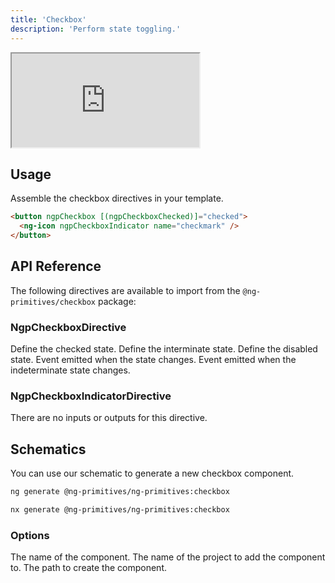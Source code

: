 ```yaml
---
title: 'Checkbox'
description: 'Perform state toggling.'
---
```


<iframe
  style={{ width: '100%', height: '378px', borderRadius: 12 }}
  src="http://localhost:9009/iframe.html?id=checkbox--default&viewMode=story"
>
  {' '}
</iframe>

## Usage

Assemble the checkbox directives in your template.

```html
<button ngpCheckbox [(ngpCheckboxChecked)]="checked">
  <ng-icon ngpCheckboxIndicator name="checkmark" />
</button>
```

## API Reference

The following directives are available to import from the `@ng-primitives/checkbox` package:

### NgpCheckboxDirective

<ResponseField name="ngpCheckboxChecked" type="boolean" default="false">
  Define the checked state.
</ResponseField>

<ResponseField name="ngpCheckboxIndeterminate" type="boolean" default="false">
  Define the interminate state.
</ResponseField>

<ResponseField name="ngpCheckboxDisabled" type="boolean" default="false">
  Define the disabled state.
</ResponseField>

<ResponseField name="ngpCheckboxCheckedChange" type="boolean">
  Event emitted when the state changes.
</ResponseField>

<ResponseField name="ngpCheckboxIndeterminateChange" type="boolean">
  Event emitted when the indeterminate state changes.
</ResponseField>

### NgpCheckboxIndicatorDirective

There are no inputs or outputs for this directive.

## Schematics

You can use our schematic to generate a new checkbox component.

<CodeGroup>

```bash Angular CLI
ng generate @ng-primitives/ng-primitives:checkbox
```

```bash Nx
nx generate @ng-primitives/ng-primitives:checkbox
```

</CodeGroup>

### Options

<ResponseField name="name" type="string">
  The name of the component.
</ResponseField>

<ResponseField name="project" type="string">
  The name of the project to add the component to.
</ResponseField>

<ResponseField name="path" type="string">
  The path to create the component.
</ResponseField>
